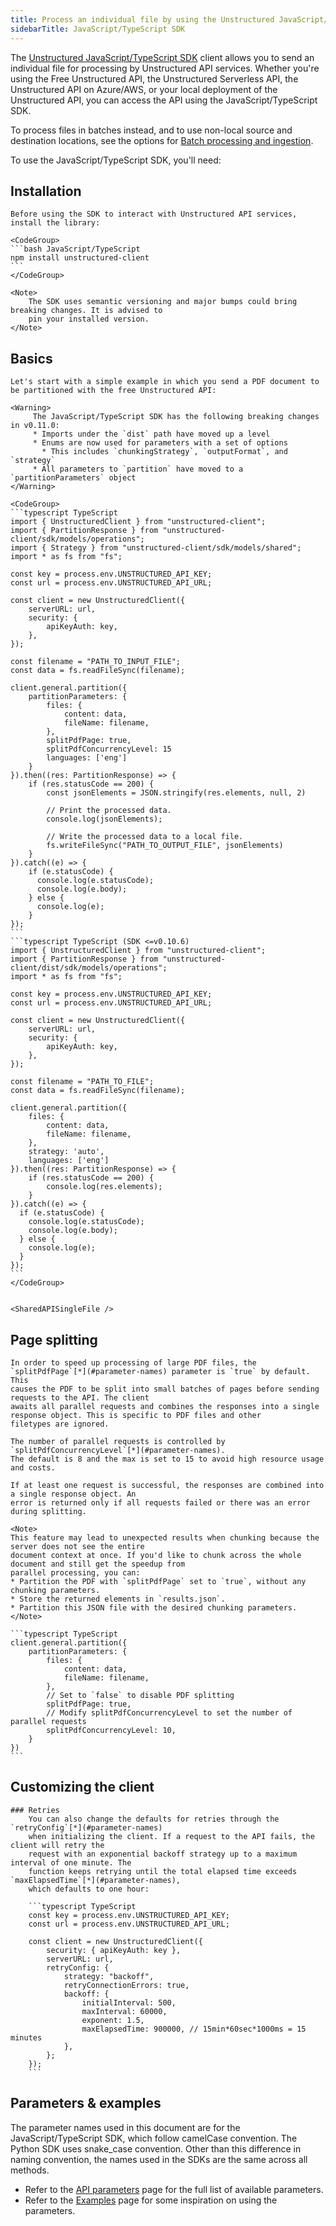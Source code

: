 ```yaml
---
title: Process an individual file by using the Unstructured JavaScript/TypeScript SDK
sidebarTitle: JavaScript/TypeScript SDK
---
```


The [Unstructured JavaScript/TypeScript SDK](https://github.com/Unstructured-IO/unstructured-js-client) client allows you to send an individual file for processing by Unstructured API services. Whether you're using the
Free Unstructured API, the Unstructured Serverless API, the Unstructured API on Azure/AWS, or your local
deployment of the Unstructured API, you can access the API using the JavaScript/TypeScript SDK. 

<Note>To process files in batches instead, and to use non-local source and destination locations, see the options for [Batch processing and ingestion](/api-reference/ingest/overview).</Note>

To use the JavaScript/TypeScript SDK, you'll need:


<SharedAPIKeyURL />


<NoURLForServerlessAPI/>

## Installation

    Before using the SDK to interact with Unstructured API services, install the library:

    <CodeGroup>
    ```bash JavaScript/TypeScript
    npm install unstructured-client
    ```
    </CodeGroup>

    <Note>
        The SDK uses semantic versioning and major bumps could bring breaking changes. It is advised to
        pin your installed version.
    </Note>

## Basics
    Let's start with a simple example in which you send a PDF document to be partitioned with the free Unstructured API:

    <Warning>
         The JavaScript/TypeScript SDK has the following breaking changes in v0.11.0:
         * Imports under the `dist` path have moved up a level
         * Enums are now used for parameters with a set of options
           * This includes `chunkingStrategy`, `outputFormat`, and `strategy`
         * All parameters to `partition` have moved to a `partitionParameters` object
    </Warning>

    <CodeGroup>
    ```typescript TypeScript
    import { UnstructuredClient } from "unstructured-client";
    import { PartitionResponse } from "unstructured-client/sdk/models/operations";
    import { Strategy } from "unstructured-client/sdk/models/shared";
    import * as fs from "fs";

    const key = process.env.UNSTRUCTURED_API_KEY;
    const url = process.env.UNSTRUCTURED_API_URL;

    const client = new UnstructuredClient({
        serverURL: url,
        security: {
            apiKeyAuth: key,
        },
    });

    const filename = "PATH_TO_INPUT_FILE";
    const data = fs.readFileSync(filename);

    client.general.partition({
        partitionParameters: {
            files: {
                content: data,
                fileName: filename,
            },
            splitPdfPage: true,
            splitPdfConcurrencyLevel: 15
            languages: ['eng']
        }
    }).then((res: PartitionResponse) => {
        if (res.statusCode == 200) {
            const jsonElements = JSON.stringify(res.elements, null, 2)
       
            // Print the processed data.
            console.log(jsonElements);

            // Write the processed data to a local file.
            fs.writeFileSync("PATH_TO_OUTPUT_FILE", jsonElements)
        }
    }).catch((e) => {
        if (e.statusCode) {
          console.log(e.statusCode);
          console.log(e.body);
        } else {
          console.log(e);
        }
    });
    ```
    ```typescript TypeScript (SDK <=v0.10.6)
    import { UnstructuredClient } from "unstructured-client";
    import { PartitionResponse } from "unstructured-client/dist/sdk/models/operations";
    import * as fs from "fs";

    const key = process.env.UNSTRUCTURED_API_KEY;
    const url = process.env.UNSTRUCTURED_API_URL;

    const client = new UnstructuredClient({
        serverURL: url,
        security: {
            apiKeyAuth: key,
        },
    });

    const filename = "PATH_TO_FILE";
    const data = fs.readFileSync(filename);

    client.general.partition({
        files: {
            content: data,
            fileName: filename,
        },
        strategy: 'auto',
        languages: ['eng']
    }).then((res: PartitionResponse) => {
        if (res.statusCode == 200) {
            console.log(res.elements);
        }
    }).catch((e) => {
      if (e.statusCode) {
        console.log(e.statusCode);
        console.log(e.body);
      } else {
        console.log(e);
      }
    });
    ```
    </CodeGroup>


    <SharedAPISingleFile />

## Page splitting

    In order to speed up processing of large PDF files, the `splitPdfPage`[*](#parameter-names) parameter is `true` by default. This
    causes the PDF to be split into small batches of pages before sending requests to the API. The client
    awaits all parallel requests and combines the responses into a single response object. This is specific to PDF files and other
    filetypes are ignored.

    The number of parallel requests is controlled by `splitPdfConcurrencyLevel`[*](#parameter-names). 
    The default is 8 and the max is set to 15 to avoid high resource usage and costs.

    If at least one request is successful, the responses are combined into a single response object. An
    error is returned only if all requests failed or there was an error during splitting.

    <Note>
    This feature may lead to unexpected results when chunking because the server does not see the entire
    document context at once. If you'd like to chunk across the whole document and still get the speedup from 
    parallel processing, you can:
    * Partition the PDF with `splitPdfPage` set to `true`, without any chunking parameters.
    * Store the returned elements in `results.json`.
    * Partition this JSON file with the desired chunking parameters.
    </Note>

    ```typescript TypeScript
    client.general.partition({
        partitionParameters: {
            files: {
                content: data,
                fileName: filename,
            },
            // Set to `false` to disable PDF splitting
            splitPdfPage: true,
            // Modify splitPdfConcurrencyLevel to set the number of parallel requests
            splitPdfConcurrencyLevel: 10,
        }
    })
    ```

## Customizing the client
    ### Retries
        You can also change the defaults for retries through the `retryConfig`[*](#parameter-names)
        when initializing the client. If a request to the API fails, the client will retry the 
        request with an exponential backoff strategy up to a maximum interval of one minute. The
        function keeps retrying until the total elapsed time exceeds `maxElapsedTime`[*](#parameter-names),
        which defaults to one hour:

        ```typescript TypeScript
        const key = process.env.UNSTRUCTURED_API_KEY;
        const url = process.env.UNSTRUCTURED_API_URL;    

        const client = new UnstructuredClient({
            security: { apiKeyAuth: key },
            serverURL: url,
            retryConfig: {
                strategy: "backoff",
                retryConnectionErrors: true,
                backoff: {
                    initialInterval: 500,
                    maxInterval: 60000,
                    exponent: 1.5,
                    maxElapsedTime: 900000, // 15min*60sec*1000ms = 15 minutes
                },
            };
        });
        ```

## Parameters & examples

The parameter names used in this document are for the JavaScript/TypeScript SDK, which follow camelCase
convention. The Python SDK uses snake_case convention. Other than this difference in naming convention, 
the names used in the SDKs are the same across all methods.

* Refer to the [API parameters](/api-reference/api-services/api-parameters) page for the full list of available parameters.
* Refer to the [Examples](/api-reference/api-services/examples) page for some inspiration on using the parameters.

